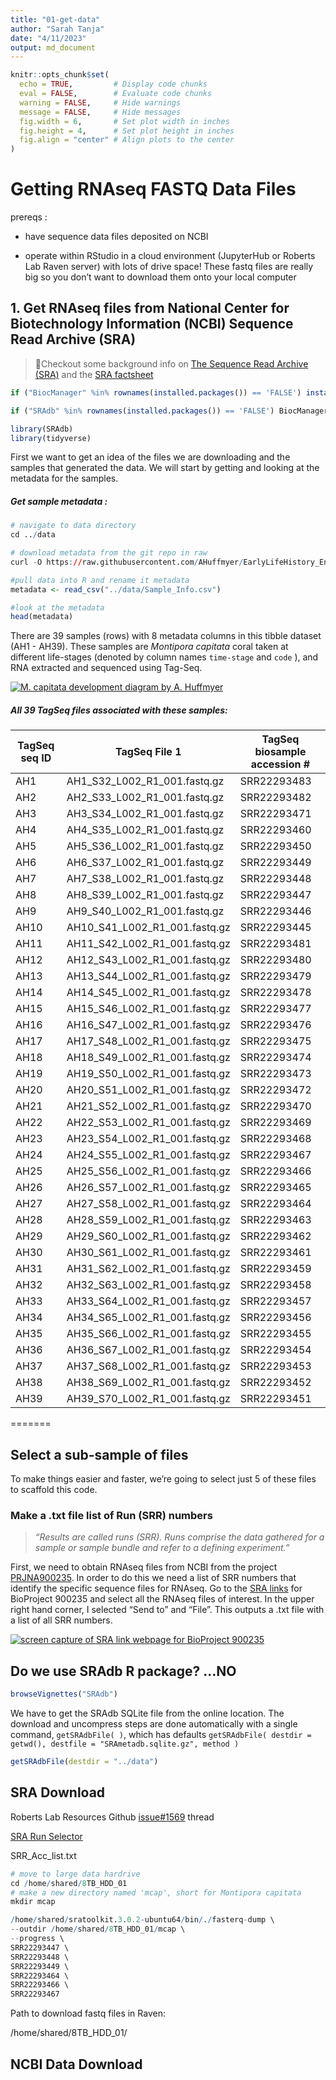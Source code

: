 ```yaml
---
title: "01-get-data"
author: "Sarah Tanja"
date: "4/11/2023"
output: md_document
---
```


```r
knitr::opts_chunk$set(
  echo = TRUE,         # Display code chunks
  eval = FALSE,        # Evaluate code chunks
  warning = FALSE,     # Hide warnings
  message = FALSE,     # Hide messages
  fig.width = 6,       # Set plot width in inches
  fig.height = 4,      # Set plot height in inches
  fig.align = "center" # Align plots to the center
)
```

# Getting RNAseq FASTQ Data Files

prereqs :

-   have sequence data files deposited on NCBI

-   operate within RStudio in a cloud environment (JupyterHub or Roberts Lab Raven server) with lots of drive space! These fastq files are really big so you don't want to download them onto your local computer

## 1. Get RNAseq files from National Center for Biotechnology Information (NCBI) Sequence Read Archive (SRA)

> 👀Checkout some background info on [The Sequence Read Archive (SRA)](https://linsalrob.github.io/ComputationalGenomicsManual/Databases/SRA.html#:~:text=A%20Study%20(SRP)%20has%20one,want%20to%20download%20from%20NCBI.) and the [SRA factsheet](https://www.ncbi.nlm.nih.gov/core/assets/sra/files/Factsheet_SRA.pdf)

```r
if ("BiocManager" %in% rownames(installed.packages()) == 'FALSE') install.packages("BiocManager") 

if ("SRAdb" %in% rownames(installed.packages()) == 'FALSE') BiocManager::install("SRAdb")
```

```r
library(SRAdb)
library(tidyverse)
```

First we want to get an idea of the files we are downloading and the samples that generated the data. We will start by getting and looking at the metadata for the samples.

##### Get sample metadata :

```r
# navigate to data directory
cd ../data

# download metadata from the git repo in raw
curl -O https://raw.githubusercontent.com/AHuffmyer/EarlyLifeHistory_Energetics/master/Mcap2020/Data/TagSeq/Sample_Info.csv

```

```r
#pull data into R and rename it metadata 
metadata <- read_csv("../data/Sample_Info.csv")
```

```r
#look at the metadata
head(metadata)
```

There are 39 samples (rows) with 8 metadata columns in this tibble dataset (AH1 - AH39). These samples are *Montipora capitata* coral taken at different life-stages (denoted by column names `time-stage` and `code` ), and RNA extracted and sequenced using Tag-Seq.

[![M. capitata development diagram by A. Huffmyer](https://user-images.githubusercontent.com/32178010/211181816-cf21abb7-7038-4f86-9aca-3ca326a958ce.png)](https://github.com/AHuffmyer/EarlyLifeHistory_Energetics)

##### All 39 TagSeq files associated with these samples:

| **TagSeq seq ID** | **TagSeq File 1**             | **TagSeq biosample accession \#** |
|-------------------|-------------------------------|-----------------------------------|
| AH1               | AH1_S32_L002_R1_001.fastq.gz  | SRR22293483                       |
| AH2               | AH2_S33_L002_R1_001.fastq.gz  | SRR22293482                       |
| AH3               | AH3_S34_L002_R1_001.fastq.gz  | SRR22293471                       |
| AH4               | AH4_S35_L002_R1_001.fastq.gz  | SRR22293460                       |
| AH5               | AH5_S36_L002_R1_001.fastq.gz  | SRR22293450                       |
| AH6               | AH6_S37_L002_R1_001.fastq.gz  | SRR22293449                       |
| AH7               | AH7_S38_L002_R1_001.fastq.gz  | SRR22293448                       |
| AH8               | AH8_S39_L002_R1_001.fastq.gz  | SRR22293447                       |
| AH9               | AH9_S40_L002_R1_001.fastq.gz  | SRR22293446                       |
| AH10              | AH10_S41_L002_R1_001.fastq.gz | SRR22293445                       |
| AH11              | AH11_S42_L002_R1_001.fastq.gz | SRR22293481                       |
| AH12              | AH12_S43_L002_R1_001.fastq.gz | SRR22293480                       |
| AH13              | AH13_S44_L002_R1_001.fastq.gz | SRR22293479                       |
| AH14              | AH14_S45_L002_R1_001.fastq.gz | SRR22293478                       |
| AH15              | AH15_S46_L002_R1_001.fastq.gz | SRR22293477                       |
| AH16              | AH16_S47_L002_R1_001.fastq.gz | SRR22293476                       |
| AH17              | AH17_S48_L002_R1_001.fastq.gz | SRR22293475                       |
| AH18              | AH18_S49_L002_R1_001.fastq.gz | SRR22293474                       |
| AH19              | AH19_S50_L002_R1_001.fastq.gz | SRR22293473                       |
| AH20              | AH20_S51_L002_R1_001.fastq.gz | SRR22293472                       |
| AH21              | AH21_S52_L002_R1_001.fastq.gz | SRR22293470                       |
| AH22              | AH22_S53_L002_R1_001.fastq.gz | SRR22293469                       |
| AH23              | AH23_S54_L002_R1_001.fastq.gz | SRR22293468                       |
| AH24              | AH24_S55_L002_R1_001.fastq.gz | SRR22293467                       |
| AH25              | AH25_S56_L002_R1_001.fastq.gz | SRR22293466                       |
| AH26              | AH26_S57_L002_R1_001.fastq.gz | SRR22293465                       |
| AH27              | AH27_S58_L002_R1_001.fastq.gz | SRR22293464                       |
| AH28              | AH28_S59_L002_R1_001.fastq.gz | SRR22293463                       |
| AH29              | AH29_S60_L002_R1_001.fastq.gz | SRR22293462                       |
| AH30              | AH30_S61_L002_R1_001.fastq.gz | SRR22293461                       |
| AH31              | AH31_S62_L002_R1_001.fastq.gz | SRR22293459                       |
| AH32              | AH32_S63_L002_R1_001.fastq.gz | SRR22293458                       |
| AH33              | AH33_S64_L002_R1_001.fastq.gz | SRR22293457                       |
| AH34              | AH34_S65_L002_R1_001.fastq.gz | SRR22293456                       |
| AH35              | AH35_S66_L002_R1_001.fastq.gz | SRR22293455                       |
| AH36              | AH36_S67_L002_R1_001.fastq.gz | SRR22293454                       |
| AH37              | AH37_S68_L002_R1_001.fastq.gz | SRR22293453                       |
| AH38              | AH38_S69_L002_R1_001.fastq.gz | SRR22293452                       |
| AH39              | AH39_S70_L002_R1_001.fastq.gz | SRR22293451                       |
=======

## Select a sub-sample of files

To make things easier and faster, we're going to select just 5 of these files to scaffold this code.

### Make a .txt file list of Run (SRR) numbers

> *"Results are called runs (SRR). Runs comprise the data gathered for a sample or sample bundle and refer to a defining experiment."*

First, we need to obtain RNAseq files from NCBI from the project [PRJNA900235](https://www.ncbi.nlm.nih.gov/bioproject/?term=PRJNA900235). In order to do this we need a list of SRR numbers that identify the specific sequence files for RNAseq. Go to the [SRA links](https://www.ncbi.nlm.nih.gov/sra?LinkName=bioproject_sra_all&from_uid=900235) for BioProject 900235 and select all the RNAseq files of interest. In the upper right hand corner, I selected "Send to" and "File". This outputs a .txt file with a list of all SRR numbers.

[![screen capture of SRA link webpage for BioProject 900235](images/ncbi-sra-links.png)](https://www.ncbi.nlm.nih.gov/sra?LinkName=bioproject_sra_all&from_uid=900235)

## Do we use SRAdb R package? ...NO

```r
browseVignettes("SRAdb")
```

We have to get the SRAdb SQLite file from the online location. The download and uncompress steps are done automatically with a single command, `getSRAdbFile( )`, which has defaults `getSRAdbFile( destdir = getwd(), destfile = "SRAmetadb.sqlite.gz", method )`

```r
getSRAdbFile(destdir = "../data")
```

## SRA Download

Roberts Lab Resources Github [issue#1569](https://github.com/RobertsLab/resources/issues/1569) thread

[SRA Run Selector](https://www.ncbi.nlm.nih.gov/Traces/study/?query_key=9&WebEnv=MCID_64358c3e49f6486f57b185c1&o=acc_s%3Aa)

SRR_Acc_list.txt

```r
# move to large data hardrive 
cd /home/shared/8TB_HDD_01
# make a new directory named 'mcap', short for Montipora capitata
mkdir mcap
```

```r
/home/shared/sratoolkit.3.0.2-ubuntu64/bin/./fasterq-dump \
--outdir /home/shared/8TB_HDD_01/mcap \
--progress \
SRR22293447 \
SRR22293448 \
SRR22293449 \
SRR22293464 \
SRR22293466 \
SRR22293467
```

Path to download fastq files in Raven:

/home/shared/8TB_HDD_01/

## NCBI Data Download
